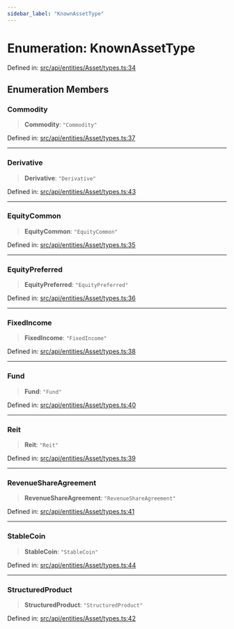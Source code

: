 ```yaml
---
sidebar_label: "KnownAssetType"
---
```


# Enumeration: KnownAssetType

Defined in: [src/api/entities/Asset/types.ts:34](https://github.com/PolymeshAssociation/polymesh-sdk/blob/bee6a2fe7a8ce5db42a6982e793782182cde2153/src/api/entities/Asset/types.ts#L34)

## Enumeration Members

### Commodity

> **Commodity**: `"Commodity"`

Defined in: [src/api/entities/Asset/types.ts:37](https://github.com/PolymeshAssociation/polymesh-sdk/blob/bee6a2fe7a8ce5db42a6982e793782182cde2153/src/api/entities/Asset/types.ts#L37)

***

### Derivative

> **Derivative**: `"Derivative"`

Defined in: [src/api/entities/Asset/types.ts:43](https://github.com/PolymeshAssociation/polymesh-sdk/blob/bee6a2fe7a8ce5db42a6982e793782182cde2153/src/api/entities/Asset/types.ts#L43)

***

### EquityCommon

> **EquityCommon**: `"EquityCommon"`

Defined in: [src/api/entities/Asset/types.ts:35](https://github.com/PolymeshAssociation/polymesh-sdk/blob/bee6a2fe7a8ce5db42a6982e793782182cde2153/src/api/entities/Asset/types.ts#L35)

***

### EquityPreferred

> **EquityPreferred**: `"EquityPreferred"`

Defined in: [src/api/entities/Asset/types.ts:36](https://github.com/PolymeshAssociation/polymesh-sdk/blob/bee6a2fe7a8ce5db42a6982e793782182cde2153/src/api/entities/Asset/types.ts#L36)

***

### FixedIncome

> **FixedIncome**: `"FixedIncome"`

Defined in: [src/api/entities/Asset/types.ts:38](https://github.com/PolymeshAssociation/polymesh-sdk/blob/bee6a2fe7a8ce5db42a6982e793782182cde2153/src/api/entities/Asset/types.ts#L38)

***

### Fund

> **Fund**: `"Fund"`

Defined in: [src/api/entities/Asset/types.ts:40](https://github.com/PolymeshAssociation/polymesh-sdk/blob/bee6a2fe7a8ce5db42a6982e793782182cde2153/src/api/entities/Asset/types.ts#L40)

***

### Reit

> **Reit**: `"Reit"`

Defined in: [src/api/entities/Asset/types.ts:39](https://github.com/PolymeshAssociation/polymesh-sdk/blob/bee6a2fe7a8ce5db42a6982e793782182cde2153/src/api/entities/Asset/types.ts#L39)

***

### RevenueShareAgreement

> **RevenueShareAgreement**: `"RevenueShareAgreement"`

Defined in: [src/api/entities/Asset/types.ts:41](https://github.com/PolymeshAssociation/polymesh-sdk/blob/bee6a2fe7a8ce5db42a6982e793782182cde2153/src/api/entities/Asset/types.ts#L41)

***

### StableCoin

> **StableCoin**: `"StableCoin"`

Defined in: [src/api/entities/Asset/types.ts:44](https://github.com/PolymeshAssociation/polymesh-sdk/blob/bee6a2fe7a8ce5db42a6982e793782182cde2153/src/api/entities/Asset/types.ts#L44)

***

### StructuredProduct

> **StructuredProduct**: `"StructuredProduct"`

Defined in: [src/api/entities/Asset/types.ts:42](https://github.com/PolymeshAssociation/polymesh-sdk/blob/bee6a2fe7a8ce5db42a6982e793782182cde2153/src/api/entities/Asset/types.ts#L42)
